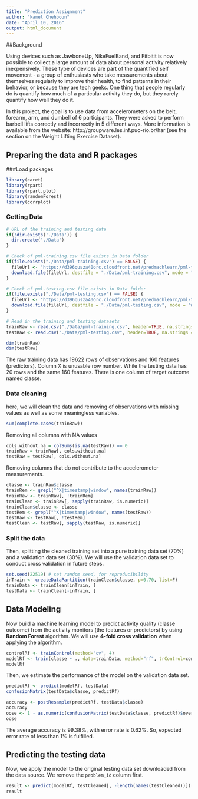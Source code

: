 ```yaml
---
title: "Prediction Assignment"
author: "kamel Chehboun"
date: "April 10, 2016"
output: html_document
---
```


##Background

Using devices such as JawboneUp, NikeFuelBand, and Fitbitit is now possible to collect a large amount of data about personal activity relatively inexpensively. These type of devices are part of the quantified self movement - a group of enthusiasts who take measurements about themselves regularly to improve their health, to find patterns in their behavior, or because they are tech geeks. One thing that people regularly do is quantify how much of a particular activity they do, but they rarely quantify how well they do it.

In this project, the goal is to use data from accelerometers on the belt, forearm, arm, and dumbell of 6 participants. They were asked to perform barbell lifts correctly and incorrectly in 5 different ways. More information is available from the website: http://groupware.les.inf.puc-rio.br/har (see the section on the Weight Lifting Exercise Dataset).

## Preparing the data and R packages
###Load packages
```r
library(caret)
library(rpart)
library(rpart.plot)
library(randomForest)
library(corrplot)
```
### Getting Data
```r
# URL of the training and testing data
if(!dir.exists('./Data')) {
  dir.create('./Data')
}

# Check of pml-training.csv file exists in Data folder
if(file.exists("./Data/pml-training.csv") == FALSE) {
  fileUrl <- "https://d396qusza40orc.cloudfront.net/predmachlearn/pml-training.csv"
  download.file(fileUrl, destfile = "./Data/pml-training.csv", mode = "wb")
}

# Check of pml-testing.csv file exists in Data folder
if(file.exists("./Data/pml-testing.csv") == FALSE) {
  fileUrl <- "https://d396qusza40orc.cloudfront.net/predmachlearn/pml-testing.csv"
  download.file(fileUrl, destfile = "./Data/pml-testing.csv", mode = "wb")
}

# Read in the training and testing datasets
trainRaw <- read.csv("./Data/pml-training.csv", header=TRUE, na.strings = c("","NA"))
testRaw <- read.csv("./Data/pml-testing.csv", header=TRUE, na.strings = c("","NA"))

dim(trainRaw)
dim(testRaw)
```
The raw training data has 19622 rows of observations and 160 features (predictors). Column X is unusable row number. While the testing data has 20 rows and the same 160 features. There is one column of target outcome named classe.

### Data cleaning
here, we will clean the data and removing of observations with missing values as well as some meaningless variables.
```r
sum(complete.cases(trainRaw))
```
Removing all columns with NA values
```r
cols.without.na = colSums(is.na(testRaw)) == 0
trainRaw = trainRaw[, cols.without.na]
testRaw = testRaw[, cols.without.na]
```  
Removing columns that do not contribute to the accelerometer measurements.
```r
classe <- trainRaw$classe
trainRem <- grepl("^X|timestamp|window", names(trainRaw))
trainRaw <- trainRaw[, !trainRem]
trainClean <- trainRaw[, sapply(trainRaw, is.numeric)]
trainClean$classe <- classe
testRem <- grepl("^X|timestamp|window", names(testRaw))
testRaw <- testRaw[, !testRem]
testClean <- testRaw[, sapply(testRaw, is.numeric)]
```


### Split the data
Then, splitting the cleaned training set into a pure training data set (70%) and a validation data set (30%). We will use the validation data set to conduct cross validation in future steps.  
```r
set.seed(22519) # set random seed, for reproducibility
inTrain <- createDataPartition(trainClean$classe, p=0.70, list=F)
trainData <- trainClean[inTrain, ]
testData <- trainClean[-inTrain, ]
```

## Data Modeling
Now build a machine learning model to predict activity quality (classe outcome) from the activity monitors (the features or predictors) by using **Random Forest** algorithm. We will use **4-fold cross validation** when applying the algorithm.  
```r
controlRf <- trainControl(method="cv", 4)
modelRf <- train(classe ~ ., data=trainData, method="rf", trControl=controlRf, ntree=250)
modelRf
```
Then, we estimate the performance of the model on the validation data set.  
```r
predictRf <- predict(modelRf, testData)
confusionMatrix(testData$classe, predictRf)
```
```r
accuracy <- postResample(predictRf, testData$classe)
accuracy
oose <- 1 - as.numeric(confusionMatrix(testData$classe, predictRf)$overall[1])
oose
```
The average accuracy is 99.38%, with error rate is 0.62%. So, expected error rate of less than 1% is fulfilled.

## Predicting the testing data
Now, we apply the model to the original testing data set downloaded from the data source. We remove the `problem_id` column first.  
```r
result <- predict(modelRf, testCleaned[, -length(names(testCleaned))])
result
```  

